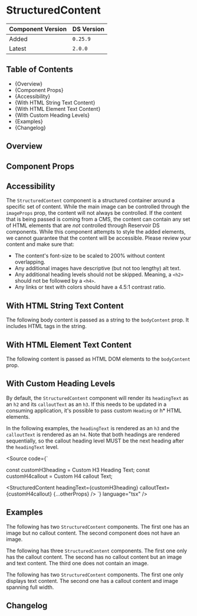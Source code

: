 

<Meta of={StructuredContentStories} />

# StructuredContent

| Component Version | DS Version |
| ----------------- | ---------- |
| Added             | `0.25.9`   |
| Latest            | `2.0.0`    |

## Table of Contents

- {<Link href="#overview" target="_self">Overview</Link>}
- {<Link href="#component-props" target="_self">Component Props</Link>}
- {<Link href="#accessibility" target="_self">Accessibility</Link>}
- {<Link href="#with-html-string-text-content" target="_self">With HTML String Text Content</Link>}
- {<Link href="#with-html-element-text-content" target="_self">With HTML Element Text Content</Link>}
- {<Link href="#with-custom-heading-levels" target="_self">With Custom Heading Levels</Link>}
- {<Link href="#examples" target="_self">Examples</Link>}
- {<Link href="#changelog" target="_self">Changelog</Link>}

## Overview

<Description of={StructuredContentStories} />

## Component Props

<Canvas of={StructuredContentStories.Controls} />

<ArgTypes of={StructuredContentStories.Controls} />

## Accessibility

The `StructuredContent` component is a structured container around a specific
set of content. While the main image can be controlled through the `imageProps`
prop, the content will not always be controlled. If the content that is being
passed is coming from a CMS, the content can contain any set of HTML elements that
are _not_ controlled through Reservoir DS components. While this component
attempts to style the added elements, we cannot guarantee that the content will
be accessible. Please review your content and make sure that:

- The content's font-size to be scaled to 200% without content overlapping.
- Any additional images have descriptive (but not too lengthy) alt text.
- Any additional heading levels should not be skipped. Meaning, a `<h2>` should
  not be followed by a `<h4>`.
- Any links or text with colors should have a 4.5:1 contrast ratio.

## With HTML String Text Content

The following body content is passed as a string to the `bodyContent` prop. It
includes HTML tags in the string.

<Canvas of={StructuredContentStories.WithHTMLStringTextContent} />

## With HTML Element Text Content

The following content is passed as HTML DOM elements to the `bodyContent` prop.

<Canvas of={StructuredContentStories.WithHTMLElementTextContent} />

## With Custom Heading Levels

By default, the `StructuredContent` component will render its `headingText` as
an `h2` and its `calloutText` as an `h3`. If this needs to be updated in a
consuming application, it's possible to pass custom `Heading` or h\* HTML
elements.

In the following examples, the `headingText` is rendered as an `h3` and the
`calloutText` is rendered as an `h4`. Note that both headings are rendered
sequentially, so the callout heading level MUST be the next heading after the
`headingText` level.

<Source
  code={`

const customH3heading = <Heading level="h3">Custom H3 Heading Text</Heading>;
const customH4callout = <Heading level="h4">Custom H4 callout Text</Heading>;

<StructuredContent
  headingText={customH3heading}
  calloutText={customH4callout}
  {...otherProps}
/>
`} language="tsx" />

<Canvas of={StructuredContentStories.WithCustomHeadingsLevels} />

## Examples

The following has two `StructuredContent` components. The first one has an image
but no callout content. The second component does not have an image.

<Canvas of={StructuredContentStories.ExampleWithTwoComponents} />

The following has three `StructuredContent` components. The first one only has
the callout content. The second has no callout content but an image and text content.
The third one does not contain an image.

<Canvas of={StructuredContentStories.ExampleWithThreeComponents} />

The following has two `StructuredContent` components. The first one only displays
text content. The second one has a callout content and image spanning full width.

<Canvas of={StructuredContentStories.ExampleWithMixedContent} />

## Changelog

<ComponentChangelogTable changelogData={changelogData} />
